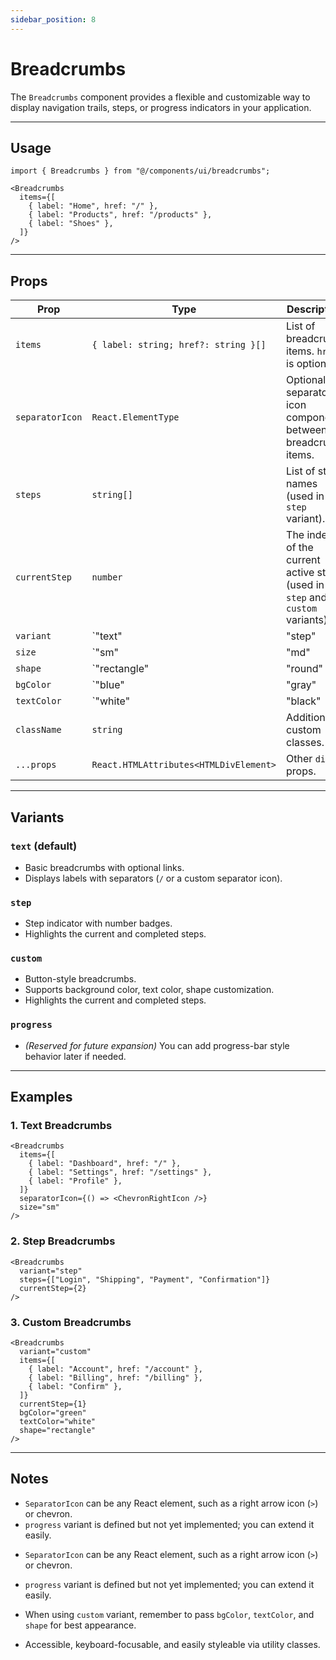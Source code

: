 ```yaml
---
sidebar_position: 8
---
```

# Breadcrumbs

The `Breadcrumbs` component provides a flexible and customizable way to display navigation trails, steps, or progress indicators in your application.

---

## **Usage**

```tsx
import { Breadcrumbs } from "@/components/ui/breadcrumbs";

<Breadcrumbs
  items={[
    { label: "Home", href: "/" },
    { label: "Products", href: "/products" },
    { label: "Shoes" },
  ]}
/>
```

---

## **Props**

| Prop           | Type                                      | Description                                                   | Default |
| -------------- | ----------------------------------------- | ------------------------------------------------------------- | ------- |
| `items`        | `{ label: string; href?: string }[]`      | List of breadcrumb items. `href` is optional.                 | `[]`    |
| `separatorIcon`| `React.ElementType`                      | Optional separator icon component between breadcrumb items.   | `/`     |
| `steps`        | `string[]`                               | List of step names (used in `step` variant).                  | `[]`    |
| `currentStep`  | `number`                                 | The index of the current active step (used in `step` and `custom` variants). | `0` |
| `variant`      | `"text" | "step" | "progress"`            | Type of breadcrumb display.                                   | `"text"`|
| `size`         | `"sm" | "md" | "lg"`                     | Size of the breadcrumbs.                                      | `"md"`  |
| `shape`        | `"rectangle" | "round" | "pill"`         | Shape of the breadcrumb items (used in `custom` variant).     | `"rectangle"` |
| `bgColor`      | `"blue" | "gray" | "green"`              | Background color for `custom` variant.                       | `"blue"`|
| `textColor`    | `"white" | "black" | "gray"`             | Text color for `custom` variant.                             | `"black"`|
| `className`    | `string`                                 | Additional custom classes.                                    | `-`     |
| `...props`     | `React.HTMLAttributes<HTMLDivElement>`   | Other `div` props.                                            | `-`     |

---

## **Variants**

### **`text` (default)**

- Basic breadcrumbs with optional links.
- Displays labels with separators (`/` or a custom separator icon).

### **`step`**

- Step indicator with number badges.
- Highlights the current and completed steps.

### **`custom`**

- Button-style breadcrumbs.
- Supports background color, text color, shape customization.
- Highlights the current and completed steps.

### **`progress`**

- *(Reserved for future expansion)* You can add progress-bar style behavior later if needed.

---

## **Examples**

### **1. Text Breadcrumbs**

```tsx
<Breadcrumbs
  items={[
    { label: "Dashboard", href: "/" },
    { label: "Settings", href: "/settings" },
    { label: "Profile" },
  ]}
  separatorIcon={() => <ChevronRightIcon />}
  size="sm"
/>
```

### **2. Step Breadcrumbs**

```tsx
<Breadcrumbs
  variant="step"
  steps={["Login", "Shipping", "Payment", "Confirmation"]}
  currentStep={2}
/>
```

### **3. Custom Breadcrumbs**

```tsx
<Breadcrumbs
  variant="custom"
  items={[
    { label: "Account", href: "/account" },
    { label: "Billing", href: "/billing" },
    { label: "Confirm" },
  ]}
  currentStep={1}
  bgColor="green"
  textColor="white"
  shape="rectangle"
/>
```

---

## **Notes**

- `SeparatorIcon` can be any React element, such as a right arrow icon (`>`) or chevron.
- `progress` variant is defined but not yet implemented; you can extend it easily.

* `SeparatorIcon` can be any React element, such as a right arrow icon (`>`) or chevron.

* `progress` variant is defined but not yet implemented; you can extend it easily.

* When using `custom` variant, remember to pass `bgColor`, `textColor`, and `shape` for best appearance.

* Accessible, keyboard-focusable, and easily styleable via utility classes.
